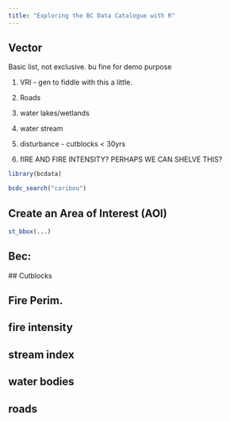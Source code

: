 ```yaml
---
title: "Exploring the BC Data Catalogue with R"
---
```


## Vector


Basic list, not exclusive. bu fine for demo purpose

1) VRI  - gen to fiddle with this a little. 
2) Roads
3) water lakes/wetlands
4) water stream
5) disturbance - cutblocks < 30yrs 




6) fIRE AND FIRE INTENSITY? PERHAPS WE CAN SHELVE THIS?


```r
library(bcdata)

bcdc_search("caribou")
```

## Create an Area of Interest (AOI)

```r
st_bbox(...)

```

## Bec: 

 <!-- # # 1) BEC Biogeographical linework -->
 <!--  bec <- bcdc_query_geodata("f358a53b-ffde-4830-a325-a5a03ff672c3") %>% -->
 <!--    bcdata::filter(INTERSECTS(in_aoi)) %>% -->
 <!--    bcdata::collect() %>% -->
 <!--    dplyr::select(MAP_LABEL) %>% -->
 <!--    {if(nrow(.) > 0) st_intersection(., in_aoi) else .} -->

 <!--  if(sf::st_crs(in_aoi) == st_crs(bec)){ -->

 <!--  st_write(bec, file.path(out_path, "bec.gpkg"), append = FALSE) -->
 
 
 ## Cutblocks
 
  <!-- # 6. download cutblocks -->

  <!-- get_harvest <- function(in_aoi, out_path) { -->

  <!--   file_already_exists <- file.exists(file.path(out_path, "cutblocks.gpkg")) -->

  <!--   if(overwrite == FALSE & file_already_exists == TRUE) { -->

  <!--     message("\r cutblocks already exists, skipping download") -->

  <!--   } else { -->

  <!--     message("\rDownloading cutblock layers") -->

  <!--     cutblocks <- bcdata::bcdc_query_geodata("b1b647a6-f271-42e0-9cd0-89ec24bce9f7") %>% -->
  <!--       bcdata::filter(bcdata::INTERSECTS(in_aoi)) %>% -->
  <!--       bcdata::select(c("HARVEST_YEAR")) %>% -->
  <!--       bcdata::collect() -->

  <!--   if (all(is.na(cutblocks)) || nrow(cutblocks) == 0) { -->
  <!--       print("No recent cutblocks disturbance in area of interest") } else { -->
  <!--   sf::st_write(cutblocks, file.path(out_path, "cutblocks.gpkg"), append = FALSE) -->
  <!--       } -->

  <!--   } -->
  <!--   return(TRUE) -->
  <!--   } -->


## Fire Perim.



<!--   get_fires <- function(in_aoi, out_path) { -->

<!--     fire_exists <- file.exists(file.path(out_path, "fire.gpkg")) -->

<!--     if(overwrite == FALSE & fire_exists == TRUE) { -->

<!--       message("\rfirealready exists, skipping download, select overwrite = TRUE to force download of water layers") -->

<!--     } else { -->

<!--       message("\rDownloading fire disturbance") -->

<!--       # check the sticky columns -->
<!--       #ff<- bcdc_describe_feature("cdfc2d7b-c046-4bf0-90ac-4897232619e1") -->

<!--       fire_records <- c("cdfc2d7b-c046-4bf0-90ac-4897232619e1", -->
<!--                         "22c7cb44-1463-48f7-8e47-88857f207702") -->

<!--       fires_all <- NA ## placeholder -->

<!--       for (i in 1:length(fire_records)) { -->
<!--         #i = 2 -->
<!--         fires <- bcdata::bcdc_query_geodata(fire_records[i]) %>% -->
<!--           bcdata::filter(bcdata::INTERSECTS(in_aoi)) %>% -->
<!--           bcdata::select(id, FIRE_YEAR)%>% -->
<!--           collect() %>% -->
<!--           {if(nrow(.) > 0) sf::st_intersection(., in_aoi) else .} -->

<!--         if(nrow(fires) > 0) { -->
<!--           ## bind results of loops -->
<!--           if (i == 1) { -->
<!--             fires_all <- fires } else { ## i > 1 -->
<!--               if(all(is.na(fires_all))) {fires_all <- fires } else {fires_all <- rbind(fires_all, fires)} -->
<!--             } -->
<!--         } #else {print("No fires in layer queried") } -->

<!--         # rm(fires) -->
<!--       } ## end loop -->


<!--       if (all(is.na(fires_all)) || nrow(fires_all) == 0) { -->
<!--         print("No recent fire disturbance in area of interest") } else { -->
<!--           sf::st_write(fires_all, file.path(out_path, "fire.gpkg"), append = FALSE) -->
<!--         } -->

<!--       } -->
<!--       return(TRUE) -->
<!--     } -->






## fire intensity

<!--   get_fire_intensity <- function(in_aoi, out_path) { -->

<!--     fire_int_exists <- file.exists(file.path(out_path, "fire_int.gpkg")) -->

<!--     if(overwrite == FALSE & fire_int_exists == TRUE) { -->

<!--       message("\r fire intensity already exists, skipping download, select overwrite = TRUE to force download of water layers") -->

<!--     } else { -->

<!--       message("\rDownloading fire intensity") -->
<!--       # check the sticky columns -->
<!--       #ff<- bcdc_describe_feature("cdfc2d7b-c046-4bf0-90ac-4897232619e1") -->

<!--       fire_int_records <- c("c58a54e5-76b7-4921-94a7-b5998484e697", -->
<!--                         "04c5ad28-d8eb-4c49-90c5-48b9b98fdfe9") -->

<!--       fires_int_all <- NA ## placeholder -->

<!--       for (i in 1:length(fire_int_records)) { -->
<!--         #i = 1 -->
<!--         fires_int <- bcdata::bcdc_query_geodata(fire_int_records[i]) %>% -->
<!--           bcdata::filter(bcdata::INTERSECTS(in_aoi)) %>% -->
<!--           bcdata::select(id, FIRE_YEAR, BURN_SEVERITY_RATING)%>% -->
<!--           bcdata::filter(BURN_SEVERITY_RATING %in% c("High", "Medium")) %>% -->
<!--           collect() %>% -->
<!--           {if(nrow(.) > 0) sf::st_intersection(., in_aoi) else .} -->

<!--         if(nrow(fires_int) > 0) { -->
<!--           ## bind results of loops -->
<!--           if (i == 1) { -->
<!--             fires_int_all <- fires_int } else { ## i > 1 -->
<!--               if(all(is.na(fires_int_all))) {fires_int_all <- fires_int } else {fires_int_all <- rbind(fires_int_all, fires_int)} -->
<!--             } -->
<!--         } -->

<!--       } ## end loop -->


<!--       if (all(is.na(fires_int_all)) || nrow(fires_int_all) == 0) { -->
<!--         print("No recent fire intensity in area of interest") } else { -->
<!--           sf::st_write(fires_int_all, file.path(out_path, "fire_int.gpkg"), append = FALSE) -->
<!--         } -->

<!--     } -->
<!--     return(TRUE) -->
<!--   } -->




## stream index

  <!-- get_streams <- function(in_aoi, out_path) { -->

  <!--   streams_exists <- file.exists(file.path(out_path, "streams.gpkg")) -->

  <!--   if(overwrite == FALSE & streams_exists == TRUE) { -->

  <!--     message("\r streams already exists, skipping download, select overwrite = TRUE to force download of water layers") -->

  <!--   } else { -->

  <!--   message("\rDownloading streams") -->

  <!-- #streamd <- bcdc_describe_feature("92344413-8035-4c08-b996-65a9b3f62fca") -->
  <!-- streams <- bcdata::bcdc_query_geodata("92344413-8035-4c08-b996-65a9b3f62fca") %>% -->
  <!--   bcdata::filter(bcdata::INTERSECTS(in_aoi)) %>% -->
  <!--   bcdata::select(c(id, STREAM_ORDER)) %>% -->
  <!--   bcdata::collect() -->

  <!-- if(length(st_is_empty(streams)) > 0 ){ -->
  <!--   streams <- streams %>% dplyr::select(c("id", "STREAM_ORDER"))%>% -->
  <!--     sf::st_zm() -->

  <!--  sf::st_write(streams, file.path(out_path, "streams.gpkg"), append = FALSE) -->
  <!--   } -->
  <!-- } -->

  <!--   return(TRUE) -->
  <!--     } -->



## water bodies


<!--  get_water <- function(in_aoi, out_path) { -->

<!--     water_exists <- file.exists(file.path(out_path, "lakes.gpkg")) -->

<!--     if(overwrite == FALSE & water_exists == TRUE) { -->

<!--       message("\rwater already exists, skipping download, select overwrite = TRUE to force download of water layers") -->

<!--     } else { -->


<!--       message("\rDownloading lake, streams and wetland layers") -->

<!--       ## LAKES ## -->

<!--       # 1 Square Kilometer = 100.00 Hectare -->

<!--       # Uses date filter which filters lakes -->
<!--       lakes <- bcdata::bcdc_query_geodata("cb1e3aba-d3fe-4de1-a2d4-b8b6650fb1f6") %>% -->
<!--         bcdata::filter(bcdata::INTERSECTS(in_aoi)) %>% -->
<!--         bcdata::select(id, WATERBODY_TYPE, AREA_HA) %>% -->
<!--         bcdata::collect() -->

<!--       if(length(st_is_empty(lakes)) > 0 ){ -->
<!--       lakes <- lakes %>% dplyr::select("id", "WATERBODY_TYPE", "AREA_HA") -->
<!--       sf::st_write(lakes, file.path(out_path, "lakes.gpkg"), append = FALSE) -->
<!--       } -->

<!--   # download wetlands -->

<!--       wetlands <- bcdata::bcdc_query_geodata("93b413d8-1840-4770-9629-641d74bd1cc6") %>% -->
<!--         bcdata::filter(bcdata::INTERSECTS(in_aoi)) %>% -->
<!--         bcdata::select(id, WATERBODY_TYPE, AREA_HA) %>% -->
<!--         bcdata::collect() -->

<!--       wetlands <- wetlands %>% dplyr::filter(AREA_HA < 100) %>% -->
<!--         dplyr::select(id, WATERBODY_TYPE, AREA_HA)%>% -->
<!--         sf::st_union() -->

<!--       if(length(st_is_empty(wetlands) > 0)){ -->
<!--         sf::st_write(wetlands, file.path(out_path, "wetlands.gpkg"), append = FALSE) -->
<!--       } -->

<!--     } -->

<!--       return(TRUE) -->
<!--     } -->

## roads


<!-- get_roads <- function(in_aoi, out_path) { -->
<!--   # The main road network layer has too many roads in it. Filter it down to only -->
<!--   # include named roads and combine those with actual mapped FSR's -->

<!--   message("\rDownloading Road network") -->
<!--   roads <- bcdc_query_geodata("bb060417-b6e6-4548-b837-f9060d94743e") %>% -->
<!--     bcdata::filter(BBOX(local(st_bbox(in_aoi)))) %>% # slightly larger extent -->
<!--     bcdata::select(id, ROAD_NAME_FULL, ROAD_CLASS, ROAD_SURFACE, FEATURE_LENGTH_M) %>% -->
<!--     collect() %>% -->
<!--     dplyr::select(id, ROAD_NAME_FULL,ROAD_SURFACE, ROAD_CLASS,FEATURE_LENGTH_M) %>% -->
<!--        {if(nrow(.) > 0) { -->
<!--       st_intersection(., in_aoi) %>% -->
<!--        st_cast("MULTILINESTRING") -->
<!--     } else .} -->

<!--   fsr <- bcdc_query_geodata("9e5bfa62-2339-445e-bf67-81657180c682") %>% -->
<!--     bcdata::filter( -->
<!--       BBOX(local(st_bbox(in_aoi)))) %>% -->
<!--     collect() %>% -->
<!--     dplyr::select(id, FILE_TYPE_DESCRIPTION, FEATURE_LENGTH_M) %>% -->
<!--     dplyr::rename(ROAD_CLASS = FILE_TYPE_DESCRIPTION) %>% -->
<!--     dplyr::mutate(ROAD_CLASS = dplyr::case_when( -->
<!--       ROAD_CLASS == "Forest Service Road" ~ "resource", -->
<!--       ROAD_CLASS == "Road Permit" ~ "unclassifed")) %>% -->
<!--     dplyr::mutate(ROAD_SURFACE = dplyr::case_when( -->
<!--     ROAD_CLASS == "resource" ~ "loose", -->
<!--     ROAD_CLASS == "unclassifed" ~ "rough")) %>% -->
<!--     {if(nrow(.) > 0) { -->
<!--       st_intersection(., in_aoi) %>% -->
<!--         st_cast("MULTILINESTRING") -->
<!--     } else .} -->

<!--   road_merge <- dplyr::bind_rows(roads, fsr) -->

<!--   st_write(road_merge, file.path(out_path, "road_network.gpkg"), append = FALSE) -->
<!-- } -->
